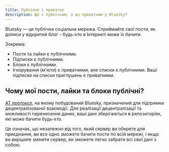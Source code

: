 ```yaml
---
title: Публічне і приватне
description: Що є публічним, а що приватним у Bluesky?
---
```


Bluesky — це публічна соціальна мережа. Сприймайте свої пости, як дописи у відкритий блог - будь-хто
в Інтернеті може їх бачити.

Зокрема:

- Пости та лайки є публічними.
- Підписки є публічними.
- Блоки є публічними.
- Ігнорування (м'юти) є приватними, але списки є публічними. Ваші підписки на списки приглушень є
  приватними.

## Чому мої пости, лайки та блоки публічні?

[AT протокол](./atproto), на якому побудований Bluesky, призначений для підтримки децентралізованої
взаємодії. Для реалізації децентралізації та можливості перенесення даних, ваші дані зберігаються в
репозиторіях, які може бачити будь-хто.

Це означає, що незалежно від того, який сервер ви оберете для приєднання, ви все одно зможете бачити
пости по всій мережі, і якщо ви вирішите змінити сервер, ви зможете легко забрати всі свої дані з
собою.
